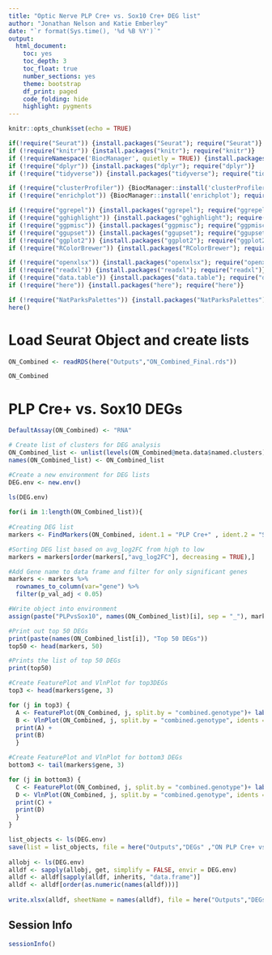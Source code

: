 ```yaml
---
title: "Optic Nerve PLP Cre+ vs. Sox10 Cre+ DEG list"
author: "Jonathan Nelson and Katie Emberley"
date: "`r format(Sys.time(), '%d %B %Y')`"
output:
  html_document: 
    toc: yes
    toc_depth: 3
    toc_float: true
    number_sections: yes
    theme: bootstrap
    df_print: paged
    code_folding: hide
    highlight: pygments
---
```


```r
knitr::opts_chunk$set(echo = TRUE)
```

```r
if(!require("Seurat")) {install.packages("Seurat"); require("Seurat")}
if (!require("knitr")) {install.packages("knitr"); require("knitr")}
if (!requireNamespace('BiocManager', quietly = TRUE)) {install.packages('BiocManager'); require("BiocManager")}
if (!require("dplyr")) {install.packages("dplyr"); require("dplyr")}
if (!require("tidyverse")) {install.packages("tidyverse"); require("tidyverse")}

if (!require("clusterProfiler")) {BiocManager::install('clusterProfiler'); require("clusterProfiler")}
if (!require("enrichplot")) {BiocManager::install('enrichplot'); require("enrichplot")}

if (!require("ggrepel")) {install.packages("ggrepel"); require("ggrepel")}
if (!require("gghighlight")) {install.packages("gghighlight"); require("gghighlight")}
if (!require("ggpmisc")) {install.packages("ggpmisc"); require("ggpmisc")}
if (!require("ggupset")) {install.packages("ggupset"); require("ggupset")}
if (!require("ggplot2")) {install.packages("ggplot2"); require("ggplot2")}
if (!require("RColorBrewer")) {install.packages("RColorBrewer"); require("RColorBrewer")}

if (!require("openxlsx")) {install.packages("openxlsx"); require("openxlsx")}
if (!require("readxl")) {install.packages("readxl"); require("readxl")}
if (!require("data.table")) {install.packages("data.table"); require("data.table")}
if (!require("here")) {install.packages("here"); require("here")}

if (!require("NatParksPalettes")) {install.packages("NatParksPalettes"); require("NatParksPalettes")}
here()
```


# Load Seurat Object and create lists
```r

ON_Combined <- readRDS(here("Outputs","ON_Combined_Final.rds"))

ON_Combined
```

# PLP Cre+ vs. Sox10 DEGs
```r

DefaultAssay(ON_Combined) <- "RNA"

# Create list of clusters for DEG analysis
ON_Combined_list <- unlist(levels(ON_Combined@meta.data$named.clusters))
names(ON_Combined_list) <- ON_Combined_list

#Create a new environment for DEG lists
DEG.env <- new.env()
 
ls(DEG.env)

for(i in 1:length(ON_Combined_list)){
  
#Creating DEG list
markers <- FindMarkers(ON_Combined, ident.1 = "PLP Cre+" , ident.2 = "Sox10 Cre+", group.by = "combined.genotype", subset.ident = ON_Combined_list[i], logfc.threshold = 0.322)

#Sorting DEG list based on avg_log2FC from high to low
markers = markers[order(markers[,"avg_log2FC"], decreasing = TRUE),]

#Add Gene name to data frame and filter for only significant genes
markers <- markers %>%
  rownames_to_column(var="gene") %>%
  filter(p_val_adj < 0.05)

#Write object into environment
assign(paste("PLPvsSox10", names(ON_Combined_list)[i], sep = "_"), markers , envir = DEG.env)

#Print out top 50 DEGs
print(paste(names(ON_Combined_list[i]), "Top 50 DEGs"))
top50 <- head(markers, 50)

#Prints the list of top 50 DEGs
print(top50)

#Create FeaturePlot and VlnPlot for top3DEGs
top3 <- head(markers$gene, 3)

for (j in top3) {
  A <- FeaturePlot(ON_Combined, j, split.by = "combined.genotype")+ labs(subtitle= names(ON_Combined_list)[i])
  B <- VlnPlot(ON_Combined, j, split.by = "combined.genotype", idents = names(ON_Combined_list)[i] , cols = natparks.pals("Yellowstone")) + labs(title= j) + xlab(element_blank())
  print(A) + 
  print(B)
  }

#Create FeaturePlot and VlnPlot for bottom3 DEGs
bottom3 <- tail(markers$gene, 3)

for (j in bottom3) {
  C <- FeaturePlot(ON_Combined, j, split.by = "combined.genotype")+ labs(subtitle= names(ON_Combined_list)[i])
  D <- VlnPlot(ON_Combined, j, split.by = "combined.genotype", idents = names(ON_Combined_list)[i] , cols = natparks.pals("Yellowstone")) + labs(title= j) + xlab(element_blank())
  print(C) + 
  print(D)
  }
}

list_objects <- ls(DEG.env)
save(list = list_objects, file = here("Outputs","DEGs" ,"ON PLP Cre+ vs Sox10 Cre+ Defining DEGs.RData"), envir = DEG.env)
 
allobj <- ls(DEG.env)
alldf <- sapply(allobj, get, simplify = FALSE, envir = DEG.env)
alldf <- alldf[sapply(alldf, inherits, "data.frame")]
alldf <- alldf[order(as.numeric(names(alldf)))]
 
write.xlsx(alldf, sheetName = names(alldf), file = here("Outputs","DEGs", "ON PLP Cre+ vs Sox10 Cre+ Defining DEGs.xlsx"))

```

## Session Info

```r
sessionInfo()
```


  